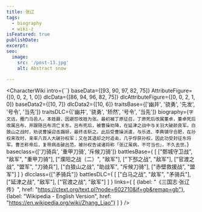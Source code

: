 ```yaml
---
title: 张辽
tags:
  - biography
  - wiki-z
isFeatured: true
publishDate:
excerpt:
seo:
  image:
    src: '/post-13.jpg'
    alt: Abstract snow

---
```



<CharacterWiki
  intro={``}
  baseData={[93, 90, 97, 82, 75]}
  AttributeFigure={[0, 0, 2, 1, 0]}
  dlcData={[86, 94, 96, 82, 75]}
  dlcAttributeFigure={[0, 0, 2, 1, 0]}
  baseData2={[10, 7]}
  dlcData2={[10, 6]}
  traitsBase={['幽并', '骁勇', '先发', '号令', '当先']}
  traitsDLC={['幽并', '骁勇', '矫然', '号令', '当先']}
  biography={`字文远，雁门马邑人。本姓聂，因避怨改姓为张。最初被丁原征召，丁原死后改属董卓，董卓死后改属吕布，并跟随吕布流亡关东。吕布死后，被曹操劝降，在延津之战中与关羽大破颜良军。白狼山之战时，劝说曹操迎击蹋顿，最终击斩之。此后受曹操派遣，与乐进、李典镇守合肥，在孙权来攻时，亲率八百人大破孙权军；又在其退却之时追击，几乎俘获孙权，因此功受封征东将军。曹丕称帝后，复带病击破吕范，被孙权告诫诸将称「张辽虽病，不可当也」，不久去世。`}
  baseclass={['刀骑兵', '重甲刀骑', '斥候刀骑']}
  battlesBase={
    [
      ["鄄城守卫战", "敌军", "重甲刀骑"],
      ["濮阳之战（二）", "敌军"],
      ["下邳之战", "敌军"],
      ["官渡之战", "盟军", "刀骑兵"],
      ["白狼山之战", "助战军", "斥候刀骑"],
      ["赤壁救援战", "盟军"]
    ]
  }
  dlcclass={["矛骑兵"]}
  battlesDLC={
    [
      ["白马之战", "敌军", "矛骑兵"],
      ["延津之战", "敌军"],
      ["官渡之战", "敌军"]
    ]
  }
  links={
    [
      {label: "《三国志·张辽传》", href: "https://ctext.org/text.pl?node=602710&if=gb&remap=gb"},
      {label: "Wikipedia - English Version", href: "https://en.wikipedia.org/wiki/Zhang_Liao"}
    ]
  }
/>
